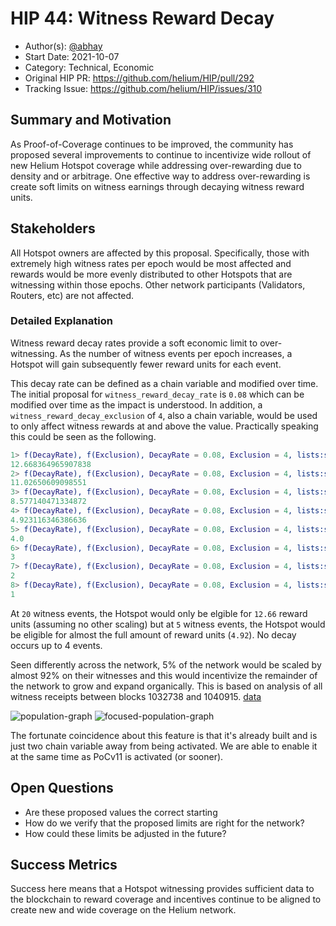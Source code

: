# HIP 44: Witness Reward Decay

- Author(s): [@abhay](https://github.com/abhay)
- Start Date: 2021-10-07
- Category: Technical, Economic
- Original HIP PR: <https://github.com/helium/HIP/pull/292>
- Tracking Issue: <https://github.com/helium/HIP/issues/310>

## Summary and Motivation

As Proof-of-Coverage continues to be improved, the community has proposed several improvements to
continue to incentivize wide rollout of new Helium Hotspot coverage while addressing over-rewarding
due to density and or arbitrage. One effective way to address over-rewarding is create soft limits
on witness earnings through decaying witness reward units.

## Stakeholders

All Hotspot owners are affected by this proposal. Specifically, those with extremely high witness
rates per epoch would be most affected and rewards would be more evenly distributed to other
Hotspots that are witnessing within those epochs. Other network participants (Validators, Routers,
etc) are not affected.

### Detailed Explanation

Witness reward decay rates provide a soft economic limit to over-witnessing. As the number of
witness events per epoch increases, a Hotspot will gain subsequently fewer reward units for each
event.

This decay rate can be defined as a chain variable and modified over time. The initial proposal for
`witness_reward_decay_rate` is `0.08` which can be modified over time as the impact is understood.
In addition, a `witness_reward_decay_exclusion` of `4`, also a chain variable, would be used to only
affect witness rewards at and above the value. Practically speaking this could be seen as the
following.

```erl
1> f(DecayRate), f(Exclusion), DecayRate = 0.08, Exclusion = 4, lists:sum([ case Count < Exclusion of true -> 1; _ -> math:exp((Count - Exclusion) * -1 * DecayRate) end || Count <- lists:seq(1, 20)]).
12.668364965907838
2> f(DecayRate), f(Exclusion), DecayRate = 0.08, Exclusion = 4, lists:sum([ case Count < Exclusion of true -> 1; _ -> math:exp((Count - Exclusion) * -1 * DecayRate) end || Count <- lists:seq(1, 15)]).
11.02650609098551
3> f(DecayRate), f(Exclusion), DecayRate = 0.08, Exclusion = 4, lists:sum([ case Count < Exclusion of true -> 1; _ -> math:exp((Count - Exclusion) * -1 * DecayRate) end || Count <- lists:seq(1, 10)]).
8.577140471334872
4> f(DecayRate), f(Exclusion), DecayRate = 0.08, Exclusion = 4, lists:sum([ case Count < Exclusion of true -> 1; _ -> math:exp((Count - Exclusion) * -1 * DecayRate) end || Count <- lists:seq(1, 5)]).
4.923116346386636
5> f(DecayRate), f(Exclusion), DecayRate = 0.08, Exclusion = 4, lists:sum([ case Count < Exclusion of true -> 1; _ -> math:exp((Count - Exclusion) * -1 * DecayRate) end || Count <- lists:seq(1, 4)]).
4.0
6> f(DecayRate), f(Exclusion), DecayRate = 0.08, Exclusion = 4, lists:sum([ case Count < Exclusion of true -> 1; _ -> math:exp((Count - Exclusion) * -1 * DecayRate) end || Count <- lists:seq(1, 3)]).
3
7> f(DecayRate), f(Exclusion), DecayRate = 0.08, Exclusion = 4, lists:sum([ case Count < Exclusion of true -> 1; _ -> math:exp((Count - Exclusion) * -1 * DecayRate) end || Count <- lists:seq(1, 2)]).
2
8> f(DecayRate), f(Exclusion), DecayRate = 0.08, Exclusion = 4, lists:sum([ case Count < Exclusion of true -> 1; _ -> math:exp((Count - Exclusion) * -1 * DecayRate) end || Count <- lists:seq(1, 1)]).
1
```

At `20` witness events, the Hotspot would only be elgible for `12.66` reward units (assuming no
other scaling) but at `5` witness events, the Hotspot would be eligible for almost the full amount
of reward units (`4.92`). No decay occurs up to 4 events.

Seen differently across the network, 5% of the network would be scaled by almost 92% on their
witnesses and this would incentivize the remainder of the network to grow and expand organically.
This is based on analysis of all witness receipts between blocks 1032738 and 1040915.
[data](https://gist.github.com/abhay/8b75824c3b7cc27009f2a76f56fa9bc1)

![population-graph](0044-witness-decay/population-graph.png)
![focused-population-graph](0044-witness-decay/focused-population-graph.png)

The fortunate coincidence about this feature is that it's already built and is just two chain
variable away from being activated. We are able to enable it at the same time as PoCv11 is activated
(or sooner).

## Open Questions

- Are these proposed values the correct starting
- How do we verify that the proposed limits are right for the network?
- How could these limits be adjusted in the future?

## Success Metrics

Success here means that a Hotspot witnessing provides sufficient data to the blockchain to reward
coverage and incentives continue to be aligned to create new and wide coverage on the Helium
network.
